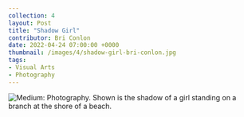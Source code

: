 ---
collection: 4
layout: Post
title: "Shadow Girl"
contributor: Bri Conlon
date: 2022-04-24 07:00:00 +0000
thumbnail: /images/4/shadow-girl-bri-conlon.jpg
tags: 
- Visual Arts
- Photography
---
<img src="/images/4/shadow-girl-bri-conlon.jpg" 
    alt="Medium: Photography. Shown is the shadow of a girl standing on a branch at the shore of a beach."
    class="w650" />